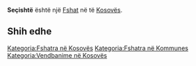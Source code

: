 {{Fshat në Kosovës
 | Emri                = Seçishtë
| sqi_D_name = Seçishtë
| sqi_D_FULL_NAME_RO = Seçishtë
| sqi_D_FULL_NAME_ND_RO = Secishte
| sqi_D_SORT_NAME_RG = SECISHTE
| sqi_D_FULL_NAME_RG = Seçishtë
| sqi_D_FULL_NAME_ND_RG = Secishte
| sqi_V_name = Seqishtë
| sqi_V_FULL_NAME_RO = Seqishtë
| sqi_V_FULL_NAME_ND_RO = Seqishte
| sqi_V_SORT_NAME_RG = SEQISHTE
| sqi_V_FULL_NAME_RG = Seqishtë
| sqi_V_FULL_NAME_ND_RG = Seqishte
| srp_N_name = Sečište
| srp_N_FULL_NAME_RO = Sečište
| srp_N_FULL_NAME_ND_RO = Seciste
| srp_N_SORT_NAME_RG = SECISTE
| srp_N_FULL_NAME_RG = Sečište
| srp_N_FULL_NAME_ND_RG = Seciste
| srp_NS_name = Сечиште
| srp_NS_FULL_NAME_RO = Сечиште
| srp_NS_FULL_NAME_ND_RO = Сечиште
| srp_NS_SORT_NAME_RG = СЕЧИШТЕ
| srp_NS_FULL_NAME_RG = Сечиште
| srp_NS_FULL_NAME_ND_RG = Сечиште
| srp_V_name = Sećište
| srp_V_FULL_NAME_RO = Sećište
| srp_V_FULL_NAME_ND_RO = Seciste
| srp_V_SORT_NAME_RG = SECISTE
| srp_V_FULL_NAME_RG = Sećište
| srp_V_FULL_NAME_ND_RG = Seciste
| srp_VS_name = Сећиште
| srp_VS_FULL_NAME_RO = Сећиште
| srp_VS_FULL_NAME_ND_RO = Сећиште
| srp_VS_SORT_NAME_RG = СЕЋИШТЕ
| srp_VS_FULL_NAME_RG = Сећиште
| srp_VS_FULL_NAME_ND_RG = Сећиште

 | Emri (Rasa dhanore) = 
 | Figura              = 
 | Shteti              = Kosovo
 | Komuna              = 
 | Kodi postar         = 
 | Sipërfaqja          = 

 | Popullsia           = 

 | Regj. i popullsisë  = 
 | Dend. e popullsisë  = 
 | Faqja zyrtare       = 
 <!--- Koordinatat ----> 
 | Gjerësia            = 42.132778
 | Gjatësia            = 21.2975
 | Lartësia            = 
}}
'''Seçishtë''' është një [[Fshat]] në [[]] të [[Kosovës]].

<!-- == Gjeografia == -->
<!-- == Historia == -->
<!-- == Demografia == -->
== Shih edhe ==
{{Komuna }}
{{Kosovo-Administrata-Cung}}

[[Kategoria:Fshatra në Kosovës]]
[[Kategoria:Fshatra në Kommunes ]]
[[Kategoria:Vendbanime në Kosovës]]